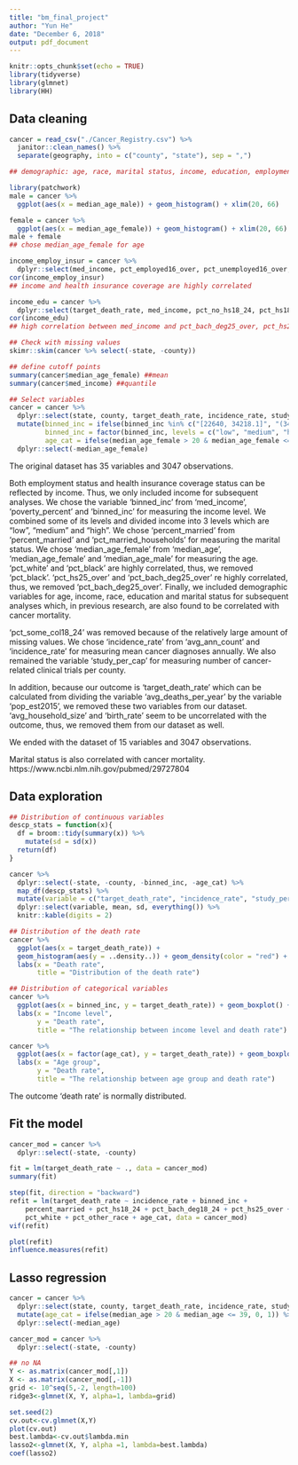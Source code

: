 ```yaml
---
title: "bm_final_project"
author: "Yun He"
date: "December 6, 2018"
output: pdf_document
---
```


```r
knitr::opts_chunk$set(echo = TRUE)
library(tidyverse)
library(glmnet)
library(HH)
```

## Data cleaning 

```r
cancer = read_csv("./Cancer_Registry.csv") %>% 
  janitor::clean_names() %>% 
  separate(geography, into = c("county", "state"), sep = ",")

## demographic: age, race, marital status, income, education, employment and health insurance coverage

library(patchwork)
male = cancer %>% 
  ggplot(aes(x = median_age_male)) + geom_histogram() + xlim(20, 66)

female = cancer %>% 
  ggplot(aes(x = median_age_female)) + geom_histogram() + xlim(20, 66)
male + female
## chose median_age_female for age

income_employ_insur = cancer %>% 
  dplyr::select(med_income, pct_employed16_over, pct_unemployed16_over, pct_private_coverage, pct_private_coverage_alone, pct_emp_priv_coverage, pct_public_coverage, pct_public_coverage_alone)
cor(income_employ_insur)
## income and health insurance coverage are highly correlated

income_edu = cancer %>% 
  dplyr::select(target_death_rate, med_income, pct_no_hs18_24, pct_hs18_24, pct_bach_deg18_24, pct_hs25_over, pct_bach_deg25_over)
cor(income_edu) 
## high correlation between med_income and pct_bach_deg25_over, pct_hs25_over and pct_bach_deg25_over, so choose pct_hs25_over

## Check with missing values
skimr::skim(cancer %>% select(-state, -county))

## define cutoff points
summary(cancer$median_age_female) ##mean
summary(cancer$med_income) ##quantile

## Select variables
cancer = cancer %>% 
  dplyr::select(state, county, target_death_rate, incidence_rate, study_per_cap, binned_inc, median_age_female, percent_married, pct_no_hs18_24, pct_hs18_24, pct_bach_deg18_24, pct_hs25_over, pct_white, pct_asian, pct_other_race) %>% 
  mutate(binned_inc = ifelse(binned_inc %in% c("[22640, 34218.1]", "(34218.1, 37413.8]", "(37413.8, 40362.7]"), "low", ifelse(binned_inc %in% c("(54545.6, 61494.5]", "(61494.5, 125635]"), "high", "medium")),
         binned_inc = factor(binned_inc, levels = c("low", "medium", "high")),
         age_cat = ifelse(median_age_female > 20 & median_age_female <= 42, "young", "old")) %>% 
  dplyr::select(-median_age_female)

```

The original dataset has 35 variables and 3047 observations. 

Both employment status and health insurance coverage status can be reflected by income. Thus, we only included income for subsequent analyses. We chose the variable 'binned_inc' from 'med_income', 'poverty_percent' and 'binned_inc' for measuring the income level. We combined some of its levels and divided income into 3 levels which are "low", "medium" and "high". We chose 'percent_married' from 'percent_married' and 'pct_married_households' for measuring the marital status. We chose 'median_age_female' from 'median_age', 'median_age_female' and 'median_age_male' for measuring the age. 'pct_white' and 'pct_black' are highly correlated, thus, we removed 'pct_black'. 'pct_hs25_over' and 'pct_bach_deg25_over' re highly correlated, thus, we removed 'pct_bach_deg25_over'. Finally, we included demographic variables for age, income, race, education and marital status for subsequent analyses which, in previous research, are also found to be correlated with cancer mortality.

'pct_some_col18_24' was removed because of the relatively large amount of missing values. 
We chose 'incidence_rate' from 'avg_ann_count' and 'incidence_rate' for measuring mean cancer diagnoses annually. We also remained the variable 'study_per_cap' for measuring number of cancer-related clinical trials per county. 

In addition, because our outcome is 'target_death_rate' which can be calculated from dividing the variable 'avg_deaths_per_year' by the variable 'pop_est2015', we removed these two variables from our dataset. 'avg_household_size' and 'birth_rate' seem to be uncorrelated with the outcome, thus, we removed them from our dataset as well. 

We ended with the dataset of 15 variables and 3047 observations. 

Marital status is also correlated with cancer mortality. 
https://www.ncbi.nlm.nih.gov/pubmed/29727804

## Data exploration

```r
## Distribution of continuous variables
descp_stats = function(x){
  df = broom::tidy(summary(x)) %>% 
    mutate(sd = sd(x))
  return(df)
}

cancer %>% 
  dplyr::select(-state, -county, -binned_inc, -age_cat) %>% 
  map_df(descp_stats) %>%
  mutate(variable = c("target_death_rate", "incidence_rate", "study_per_cap", "percent_married", "pct_no_hs18_24", "pct_hs18_24", "pct_bach_deg18_24", "pct_hs25_over", "pct_white", "pct_asian", "pct_other_race")) %>% 
  dplyr::select(variable, mean, sd, everything()) %>%
  knitr::kable(digits = 2)

## Distribution of the death rate
cancer %>%
  ggplot(aes(x = target_death_rate)) + 
  geom_histogram(aes(y = ..density..)) + geom_density(color = "red") +
  labs(x = "Death rate",
       title = "Distribution of the death rate")

## Distribution of categorical variables
cancer %>% 
  ggplot(aes(x = binned_inc, y = target_death_rate)) + geom_boxplot() +
  labs(x = "Income level", 
       y = "Death rate",
       title = "The relationship between income level and death rate")

cancer %>% 
  ggplot(aes(x = factor(age_cat), y = target_death_rate)) + geom_boxplot() +
  labs(x = "Age group", 
       y = "Death rate",
       title = "The relationship between age group and death rate")


```

The outcome 'death rate' is normally distributed.

## Fit the model

```r
cancer_mod = cancer %>% 
  dplyr::select(-state, -county)

fit = lm(target_death_rate ~ ., data = cancer_mod)
summary(fit)

step(fit, direction = "backward")
refit = lm(target_death_rate ~ incidence_rate + binned_inc + 
    percent_married + pct_hs18_24 + pct_bach_deg18_24 + pct_hs25_over + 
    pct_white + pct_other_race + age_cat, data = cancer_mod)
vif(refit)

plot(refit)
influence.measures(refit)
```

## Lasso regression

```r
cancer = cancer %>% 
  dplyr::select(state, county, target_death_rate, incidence_rate, study_per_cap, med_income, median_age, percent_married, pct_no_hs18_24, pct_hs18_24, pct_bach_deg18_24, pct_hs25_over, pct_white, pct_asian, pct_other_race) %>% 
  mutate(age_cat = ifelse(median_age > 20 & median_age <= 39, 0, 1)) %>% 
  dplyr::select(-median_age)

cancer_mod = cancer %>% 
  dplyr::select(-state, -county)

## no NA
Y <- as.matrix(cancer_mod[,1])
X <- as.matrix(cancer_mod[,-1])
grid <- 10^seq(5,-2, length=100)
ridge3<-glmnet(X, Y, alpha=1, lambda=grid)

set.seed(2)
cv.out<-cv.glmnet(X,Y)
plot(cv.out)
best.lambda<-cv.out$lambda.min
lasso2<-glmnet(X, Y, alpha =1, lambda=best.lambda)
coef(lasso2)
```

